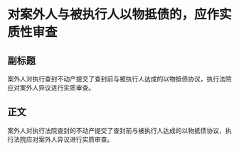 # 对案外人与被执行人以物抵债的，应作实质性审查
## 副标题
案外人对执行查封不动产提交了查封前与被执行人达成的以物抵债协议，执行法院应对案外人异议进行实质审查。
## 正文
案外人对执行法院查封的不动产提交了查封前与被执行人达成的以物抵债协议，执行法院应对案外人异议进行实质审查。